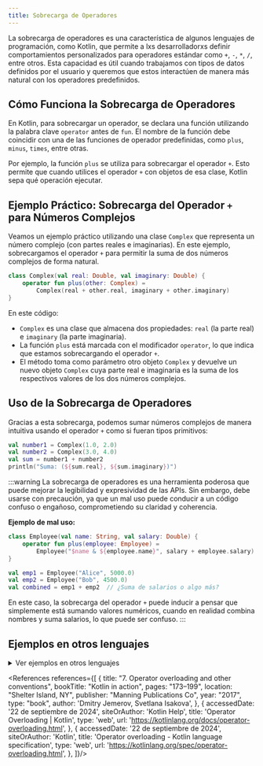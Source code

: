 ```yaml
---
title: Sobrecarga de Operadores
---
```


<ReadingTime />

La sobrecarga de operadores es una característica de algunos lenguajes de programación, como Kotlin, que permite a lxs desarrolladorxs definir comportamientos personalizados para operadores estándar como `+`, `-`, `*`, `/`, entre otros. Esta capacidad es útil cuando trabajamos con tipos de datos definidos por el usuario y queremos que estos interactúen de manera más natural con los operadores predefinidos.

## Cómo Funciona la Sobrecarga de Operadores

En Kotlin, para sobrecargar un operador, se declara una función utilizando la palabra clave `operator` antes de `fun`. El nombre de la función debe coincidir con una de las funciones de operador predefinidas, como `plus`, `minus`, `times`, entre otras.

Por ejemplo, la función `plus` se utiliza para sobrecargar el operador `+`. Esto permite que cuando utilices el operador `+` con objetos de esa clase, Kotlin sepa qué operación ejecutar.

## Ejemplo Práctico: Sobrecarga del Operador `+` para Números Complejos

Veamos un ejemplo práctico utilizando una clase `Complex` que representa un número complejo (con partes reales e imaginarias). En este ejemplo, sobrecargamos el operador `+` para permitir la suma de dos números complejos de forma natural.

```kotlin
class Complex(val real: Double, val imaginary: Double) {
    operator fun plus(other: Complex) =
        Complex(real + other.real, imaginary + other.imaginary)
}
```

En este código:
- `Complex` es una clase que almacena dos propiedades: `real` (la parte real) e `imaginary` (la parte imaginaria).
- La función `plus` está marcada con el modificador `operator`, lo que indica que estamos sobrecargando el operador `+`.
- El método toma como parámetro otro objeto `Complex` y devuelve un nuevo objeto `Complex` cuya parte real e imaginaria es la suma de los respectivos valores de los dos números complejos.

## Uso de la Sobrecarga de Operadores

Gracias a esta sobrecarga, podemos sumar números complejos de manera intuitiva usando el operador `+` como si fueran tipos primitivos:

```kotlin
val number1 = Complex(1.0, 2.0)
val number2 = Complex(3.0, 4.0)
val sum = number1 + number2
println("Suma: (${sum.real}, ${sum.imaginary})")
```

:::warning
La sobrecarga de operadores es una herramienta poderosa que puede mejorar la legibilidad y expresividad de las APIs. Sin embargo, debe usarse con precaución, ya que un mal uso puede conducir a un código confuso o engañoso, comprometiendo su claridad y coherencia.

**Ejemplo de mal uso:**

```kotlin
class Employee(val name: String, val salary: Double) {
    operator fun plus(employee: Employee) =
        Employee("$name & ${employee.name}", salary + employee.salary)
}

val emp1 = Employee("Alice", 5000.0)
val emp2 = Employee("Bob", 4500.0)
val combined = emp1 + emp2  // ¿Suma de salarios o algo más?
```

En este caso, la sobrecarga del operador `+` puede inducir a pensar que simplemente está sumando valores numéricos, cuando en realidad combina nombres y suma salarios, lo que puede ser confuso.
:::

## Ejemplos en otros lenguajes

<details>
    <summary>Ver ejemplos en otros lenguajes</summary>

    ### C++

    En **C++**, puedes sobrecargar operadores definiendo una función `operator+`, `operator-`, etc. Aquí hay un ejemplo para sumar números complejos:

    ```cpp
    #include <iostream>
    using namespace std;

    class Complex {
        public:
        double real, imaginary;
        Complex(double r, double i) : real(r), imaginary(i) {}

        Complex operator+(const Complex& other) {
            return Complex(real + other.real, imaginary + other.imaginary);
        }
};

    int main() {
        Complex num1(1.0, 2.0), num2(3.0, 4.0);
        Complex sum = num1 + num2;
        cout << "Suma: (" << sum.real << ", " << sum.imaginary << ")" << endl;
    }
    ```

    ### Python

    En **Python**, puedes sobrecargar operadores usando métodos especiales como `__add__`. Aquí tienes un ejemplo para sumar números complejos:

    ```python
    class Complex:
        def __init__(self, real, imaginary):
            self.real = real
            self.imaginary = imaginary

        def __add__(self, other):
            return Complex(self.real + other.real, self.imaginary + other.imaginary)

    if __name__ == "__main__":
        num1 = Complex(1.0, 2.0)
        num2 = Complex(3.0, 4.0)
        sum = num1 + num2
        print(f"Suma: ({sum.real}, {sum.imaginary})")
    ```

    ### Swift

    En **Swift**, la sobrecarga de operadores se hace con la palabra clave `static func`. Aquí un ejemplo de cómo sumar números complejos:

    ```swift
    struct Complex {
        var real: Double
        var imaginary: Double

        static func +(lhs: Complex, rhs: Complex) -> Complex {
            return Complex(real: lhs.real + rhs.real, imaginary: lhs.imaginary + rhs.imaginary)
        }
    }

    let num1 = Complex(real: 1.0, imaginary: 2.0)
    let num2 = Complex(real: 3.0, imaginary: 4.0)
    let sum = num1 + num2
    print("Suma: (\(sum.real), \(sum.imaginary))")
    ```

    ### C#

    En **C#**, puedes sobrecargar operadores utilizando `operator`. Aquí tienes un ejemplo para números complejos:

    ```csharp
    using System;

    public class Complex {
        public double Real { get; }
        public double Imaginary { get; }

        public Complex(double real, double imaginary) {
            Real = real;
            Imaginary = imaginary;
        }

        public static Complex operator +(Complex a, Complex b) {
            return new Complex(a.Real + b.Real, a.Imaginary + b.Imaginary);
        }
    }

    public class Program {
        public static void Main() {
            Complex num1 = new Complex(1.0, 2.0);
            Complex num2 = new Complex(3.0, 4.0);
            Complex sum = num1 + num2;
            Console.WriteLine($"Suma: ({sum.Real}, {sum.Imaginary})");
        }
    }
    ```

    ### Ruby

    En **Ruby**, puedes sobrecargar operadores definiendo métodos como `+`. Aquí un ejemplo para sumar números complejos:

    ```ruby
    class Complex
        attr_accessor :real, :imaginary

        def initialize(real, imaginary)
            @real = real
            @imaginary = imaginary
        end

        def +(other)
            Complex.new(@real + other.real, @imaginary + other.imaginary)
        end
    end

    num1 = Complex.new(1.0, 2.0)
    num2 = Complex.new(3.0, 4.0)
    sum = num1 + num2
    puts "Suma: (#{sum.real}, #{sum.imaginary})"
    ```

</details>

<References references={[
    {
        title: "7. Operator overloading and other conventions",
        bookTitle: "Kotlin in action",
        pages: "173–199",
        location: "Shelter Island, NY",
        publisher: "Manning Publications Co",
        year: "2017",
        type: "book",
        author: 'Dmitry Jemerov, Svetlana Isakova',
    },
    {
        accessedDate: '22 de septiembre de 2024',
        siteOrAuthor: 'Kotlin Help',
        title: 'Operator Overloading | Kotlin',
        type: 'web',
        url: 'https://kotlinlang.org/docs/operator-overloading.html',
    },
    {
        accessedDate: '22 de septiembre de 2024',
        siteOrAuthor: 'Kotlin',
        title: 'Operator overloading - Kotlin language specification',
        type: 'web',
        url: 'https://kotlinlang.org/spec/operator-overloading.html',
    },
]}/>
